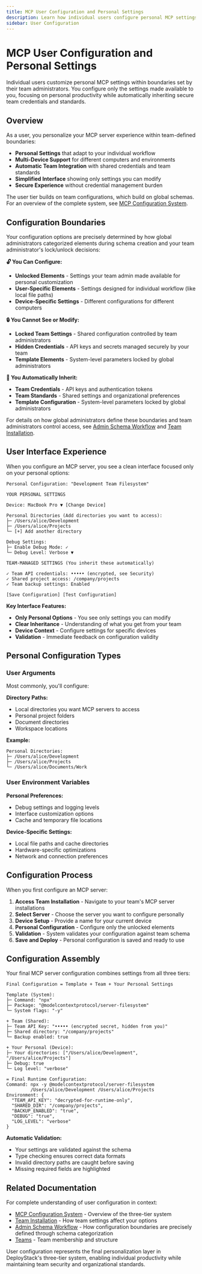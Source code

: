 ```yaml
---
title: MCP User Configuration and Personal Settings
description: Learn how individual users configure personal MCP settings, customize their workflow across multiple devices, and work within team-defined boundaries.
sidebar: User Configuration
---
```


# MCP User Configuration and Personal Settings

Individual users customize personal MCP settings within boundaries set by their team administrators. You configure only the settings made available to you, focusing on personal productivity while automatically inheriting secure team credentials and standards.

## Overview

As a user, you personalize your MCP server experience within team-defined boundaries:

- **Personal Settings** that adapt to your individual workflow
- **Multi-Device Support** for different computers and environments  
- **Automatic Team Integration** with shared credentials and team standards
- **Simplified Interface** showing only settings you can modify
- **Secure Experience** without credential management burden

The user tier builds on team configurations, which build on global schemas. For an overview of the complete system, see [MCP Configuration System](/mcp-configuration).

## Configuration Boundaries

Your configuration options are precisely determined by how global administrators categorized elements during schema creation and your team administrator's lock/unlock decisions:

**🔓 You Can Configure:**
- **Unlocked Elements** - Settings your team admin made available for personal customization
- **User-Specific Elements** - Settings designed for individual workflow (like local file paths)
- **Device-Specific Settings** - Different configurations for different computers

**🔒 You Cannot See or Modify:**
- **Locked Team Settings** - Shared configuration controlled by team administrators
- **Hidden Credentials** - API keys and secrets managed securely by your team
- **Template Elements** - System-level parameters locked by global administrators

**🔗 You Automatically Inherit:**
- **Team Credentials** - API keys and authentication tokens
- **Team Standards** - Shared settings and organizational preferences
- **Template Configuration** - System-level parameters locked by global administrators

For details on how global administrators define these boundaries and team administrators control access, see [Admin Schema Workflow](/mcp-admin-schema-workflow) and [Team Installation](/mcp-team-installation).

## User Interface Experience

When you configure an MCP server, you see a clean interface focused only on your personal options:

```
Personal Configuration: "Development Team Filesystem"

YOUR PERSONAL SETTINGS

Device: MacBook Pro ▼ [Change Device]

Personal Directories (Add directories you want to access):
├─ /Users/alice/Development
├─ /Users/alice/Projects  
└─ [+] Add another directory

Debug Settings:
├─ Enable Debug Mode: ✓
└─ Debug Level: Verbose ▼

TEAM-MANAGED SETTINGS (You inherit these automatically)

✓ Team API credentials: ••••• (encrypted, see Security)
✓ Shared project access: /company/projects
✓ Team backup settings: Enabled

[Save Configuration] [Test Configuration]
```

**Key Interface Features:**
- **Only Personal Options** - You see only settings you can modify
- **Clear Inheritance** - Understanding of what you get from your team
- **Device Context** - Configure settings for specific devices
- **Validation** - Immediate feedback on configuration validity

## Personal Configuration Types

### User Arguments

Most commonly, you'll configure:

**Directory Paths:**
- Local directories you want MCP servers to access
- Personal project folders
- Document directories
- Workspace locations

**Example:**
```
Personal Directories:
├─ /Users/alice/Development
├─ /Users/alice/Projects
└─ /Users/alice/Documents/Work
```

### User Environment Variables

**Personal Preferences:**
- Debug settings and logging levels
- Interface customization options
- Cache and temporary file locations

**Device-Specific Settings:**
- Local file paths and cache directories
- Hardware-specific optimizations
- Network and connection preferences

## Configuration Process

When you first configure an MCP server:

1. **Access Team Installation** - Navigate to your team's MCP server installations
2. **Select Server** - Choose the server you want to configure personally
3. **Device Setup** - Provide a name for your current device
4. **Personal Configuration** - Configure only the unlocked elements
5. **Validation** - System validates your configuration against team schema
6. **Save and Deploy** - Personal configuration is saved and ready to use

## Configuration Assembly

Your final MCP server configuration combines settings from all three tiers:

```
Final Configuration = Template + Team + Your Personal Settings

Template (System):
├─ Command: "npx"
├─ Package: "@modelcontextprotocol/server-filesystem"
└─ System flags: "-y"

+ Team (Shared):
├─ Team API Key: "••••• (encrypted secret, hidden from you)"
├─ Shared directory: "/company/projects"
└─ Backup enabled: true

+ Your Personal (Device):
├─ Your directories: ["/Users/alice/Development", "/Users/alice/Projects"]
├─ Debug: true
└─ Log level: "verbose"

= Final Runtime Configuration:
Command: npx -y @modelcontextprotocol/server-filesystem 
         /Users/alice/Development /Users/alice/Projects
Environment: {
  "TEAM_API_KEY": "decrypted-for-runtime-only",
  "SHARED_DIR": "/company/projects", 
  "BACKUP_ENABLED": "true",
  "DEBUG": "true",
  "LOG_LEVEL": "verbose"
}
```

**Automatic Validation:**
- Your settings are validated against the schema
- Type checking ensures correct data formats
- Invalid directory paths are caught before saving
- Missing required fields are highlighted

## Related Documentation

For complete understanding of user configuration in context:

- [MCP Configuration System](/mcp-configuration) - Overview of the three-tier system
- [Team Installation](/mcp-team-installation) - How team settings affect your options
- [Admin Schema Workflow](/mcp-admin-schema-workflow) - How configuration boundaries are precisely defined through schema categorization
- [Teams](/teams) - Team membership and structure

User configuration represents the final personalization layer in DeployStack's three-tier system, enabling individual productivity while maintaining team security and organizational standards.
